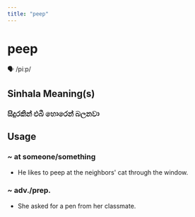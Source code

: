 ```yaml
---
title: "peep"
---
```


# peep

🗣️ /piːp/

## Sinhala Meaning(s)

### සිදුරකින් එබී හොරෙන් බලනවා

## Usage

### ~ at someone/something

- He likes to peep at the neighbors' cat through the window.


### ~ adv./prep.

- She asked for a pen from her classmate.

